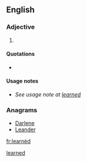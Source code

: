 ==English==

===Adjective===
{{en-adj}}

# {{poetic}} {{alternative spelling of|learned}}

====Quotations====
* {{seeCites}}

====Usage notes====
* ''See usage note at [[learned#Usage notes|learned]]''

===Anagrams===
* [[Darlene#English|Darlene]]
* [[Leander#English|Leander]]

[[Category:English terms spelled with È|learned]]

[[fr:learnèd]]
